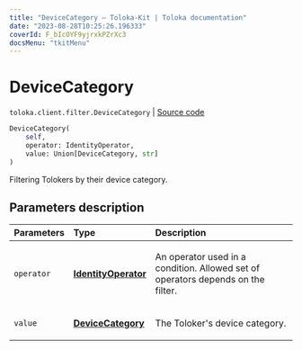 ```yaml
---
title: "DeviceCategory — Toloka-Kit | Toloka documentation"
date: "2023-08-28T10:25:26.196333"
coverId: F_bIcOYF9yjrxkPZrXc3
docsMenu: "tkitMenu"
---
```


# DeviceCategory

`toloka.client.filter.DeviceCategory` | [Source code](https://github.com/Toloka/toloka-kit/blob/v1.2.1/src/client/filter.py#L520)

```python
DeviceCategory(
    self,
    operator: IdentityOperator,
    value: Union[DeviceCategory, str]
)
```

Filtering Tolokers by their device category.

## Parameters description

| Parameters | Type | Description |
| :----------| :----| :-----------|
`operator`|**[IdentityOperator](/docs/toloka-kit/reference/toloka.client.primitives.operators.IdentityOperator)**|<p>An operator used in a condition. Allowed set of operators depends on the filter.</p>
`value`|**[DeviceCategory](/docs/toloka-kit/reference/toloka.client.filter.DeviceCategory.DeviceCategory)**|<p>The Toloker's device category.</p>